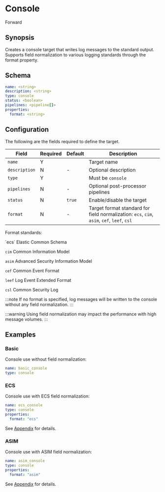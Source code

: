 # Console

<span className="theme-doc-version-badge badge badge--secondary">Forward</span>

## Synopsis

Creates a console target that writes log messages to the standard output. Supports field normalization to various logging standards through the format property.

## Schema

```yaml
name: <string>
description: <string>
type: console
status: <boolean>
pipelines: <pipeline[]>
properties:
  format: <string>
```

## Configuration

The following are the fields required to define the target.

|Field|Required|Default|Description|
|---|---|---|---|
|`name`|Y||Target name|
|`description`|N|-|Optional description|
|`type`|Y||Must be `console`|
|`pipelines`|N|-|Optional post-processor pipelines|
|`status`|N|`true`|Enable/disable the target|
|`format`|N|-|Target format standard for field normalization: `ecs`, `cim`, `asim`, `cef`, `leef`, `csl`|

Format standards:

<TermTable>
  <TermCol>`ecs`</TermCol>
  <DefCol>Elastic Common Schema</DefCol>

  <TermCol>`cim`</TermCol>
  <DefCol>Common Information Model</DefCol>

  <TermCol>`asim`</TermCol>
  <DefCol>Advanced Security Information Model</DefCol>

  <TermCol>`cef`</TermCol>
  <DefCol>Common Event Format</DefCol>

  <TermCol>`leef`</TermCol>
  <DefCol>Log Event Extended Format</DefCol>

  <TermCol>`csl`</TermCol>
  <DefCol>Common Security Log</DefCol>
</TermTable>

:::note
If no format is specified, log messages will be written to the console without any field normalization.
:::

:::warning
Using field normalization may impact the performance with high message volumes.
:::

## Examples

### Basic

Console use without field normalization:

```yaml
name: basic_console
type: console
```

### ECS

Console use with ECS field normalization:

```yaml
name: ecs_console
type: console
properties:
  format: "ecs"
```

See [Appendix](/appendix.mdx#ecs) for details.

### ASIM

Console use with ASIM field normalization:

```yaml
name: asim_console
type: console
properties:
  format: "asim"
```

See [Appendix](/appendix.mdx#asim) for details.
